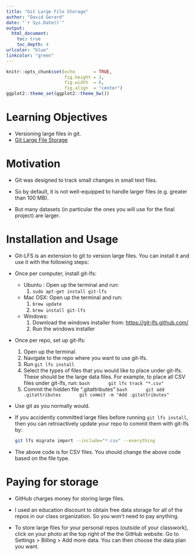 ```yaml
---
title: "Git Large File Storage"
author: "David Gerard"
date: "`r Sys.Date()`"
output: 
  html_document:
    toc: true
    toc_depth: 4
urlcolor: "blue"
linkcolor: "green"
---
```



```r
knitr::opts_chunk$set(echo       = TRUE, 
                      fig.height = 3, 
                      fig.width  = 6,
                      fig.align  = "center")
ggplot2::theme_set(ggplot2::theme_bw())
```

# Learning Objectives

- Versioning large files in git.
- [Git Large File Storage](https://git-lfs.github.com/)

# Motivation

- Git was designed to track small changes in small text files.

- So by default, it is not well-equipped to handle larger files
  (e.g. greater than 100 MB).

- But many datasets (in particular the ones you will use for the final project) 
  are larger.

# Installation and Usage

- Git-LFS is an extension to git to version large files. You can install it
  and use it with the following steps:

- Once per computer, install git-lfs:
    - Ubuntu : Open up the terminal and run:
        1. `sudo apt-get install git-lfs`
    - Mac OSX: Open up the terminal and run:
        1. `brew update`
        2. `brew install git-lfs`
    - Windows:
        1. Download the windows installer from: <https://git-lfs.github.com/>
        2. Run the windows installer
- Once per repo, set up git-lfs:
    1. Open up the terminal.
    2. Navigate to the repo where you want to use git-lfs.
    3. Run `git lfs install`
    4. Select the types of files that you would like to place under git-lfs. 
       These should be the large data files. 
       For example, to place all CSV files under git-lfs, run:
        ```bash
        git lfs track "*.csv"
        ```
    5. Commit the hidden file ".gitattributes"
        ```bash
        git add .gitattributes
        git commit -m "Add .gitattributes"
        ```
- Use git as you normally would.

- If you accidently committed large files before running `git lfs install`,
  then you can retroactively update your repo to commit them with git-lfs by:
    
    ```bash
    git lfs migrate import --include="*.csv" --everything
    ```
    
- The above code is for CSV files. You should change the above code 
  based on the file type.

# Paying for storage

- GitHub charges money for storing large files.

- I used an education discount to obtain free data storage for all of the 
  repos in our class organization. So you won't need to pay anything.
  
- To store large files for your personal repos (outside of your classwork), 
  click on your photo at the top right of the the GitHub website. 
  Go to Settings > Billing > Add more data. You can then choose the 
  data plan you want.

